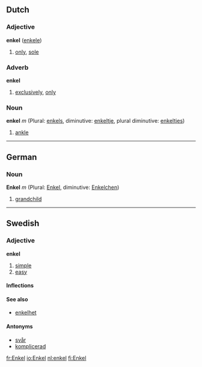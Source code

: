 ==Dutch==
===Adjective===
'''enkel''' ([[enkele]])

#[[only]], [[sole]]

===Adverb===
'''enkel'''

#[[exclusively]], [[only]]

===Noun===
'''enkel''' ''m'' (Plural: [[enkels]], diminutive: [[enkeltje]], plural diminutive: [[enkeltjes]])

#[[ankle]]

----
==German==
===Noun===
'''Enkel''' ''m'' (Plural: [[Enkel]], diminutive: [[Enkelchen]])

#[[grandchild]]

----
==Swedish==

===Adjective===
'''enkel'''
#[[simple]]
#[[easy]]

====Inflections====
{{sv-adj|enkel|enkelt|enkle|enkla|enklare|enklaste|enklaste|enklast}}

====See also====
*[[enkelhet]]

====Antonyms====
*[[svår]]
*[[komplicerad]]

[[fr:Enkel]]
[[io:Enkel]]
[[nl:enkel]]
[[fi:Enkel]]
